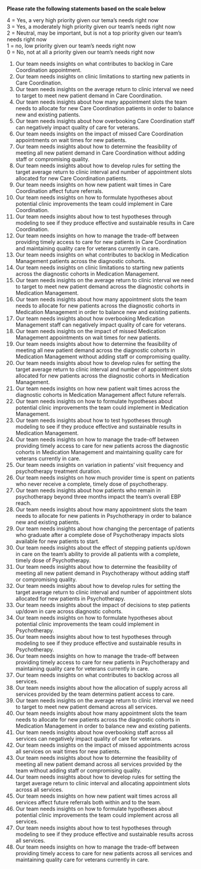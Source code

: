 **Please rate the following statements based on the scale below**  

4 = Yes, a very high priority given our tema's needs right now  
3 = Yes, a moderately high priority given our team's needs right now  
2 = Neutral, may be important, but is not a top priority given our team's needs right now  
1 = no, low priority given our team's needs right now  
0 = No, not at all a priority given our team's needs right now  


1. Our team needs insights on what contributes to backlog in Care Coordination appointment.  
2. Our team needs insights on clinic limitations to starting new patients in Care Coordination.  
3. Our team needs insights on the average return to clinic interval we need to target to meet new patient demand in Care Coordination.   
4. Our team needs insights about how many appointment slots the team needs to allocate for new Care Coordination patients in order to balance new and existing patients.  
5. Our team needs insights about how overbooking Care Coordination staff can negatively impact quality of care for veterans.  
6. Our team needs insights on the impact of missed Care Coordination appointments on wait times for new patients.  
7. Our team needs insights about how to determine the feasibility of meeting all new patient demand in Care Coordination without adding staff or compromising quality.  
8. Our team needs insights about how to develop rules for setting the target average return to clinic interval and number of appointment slots allocated for new Care Coordination patients.  
9. Our team needs insights on how new patient wait times in Care Coordination affect future referrals.  
10. Our team needs insights on how to formulate hypotheses about potential clinic improvements the team could implement in Care Coordination.  
11. Our team needs insights about how to test hypotheses through modeling to see if they produce effective and sustainable results in Care Coordination.   
12. Our team needs insights on how to manage the trade-off between providing timely access to care for new patients in Care Coordination and maintaining quality care for veterans currently in care.  
13. Our team needs insights on what contributes to backlog in Medication Management patients across the diagnostic cohorts.
14. Our team needs insights on clinic limitations to starting new patients across the diagnostic cohorts in Medication Management.
15. Our team needs insights on the average return to clinic interval we need to target to meet new patient demand across the diagnostic cohorts in Medication Management.  
16. Our team needs insights about how many appointment slots the team needs to allocate for new patients across the diagnostic cohorts in Medication Management in order to balance new and existing patients.  
17. Our team needs insights about how overbooking Medication Management staff can negatively impact quality of care for veterans.  
18. Our team needs insights on the impact of missed Medication Management appointments on wait times for new patients.  
19. Our team needs insights about how to determine the feasibility of meeting all new patient demand across the diagnostic cohorts in Medication Management without adding staff or compromising quality.  
20. Our team needs insights about how to develop rules for setting the target average return to clinic interval and number of appointment slots allocated for new patients across the diagnostic cohorts in Medication Management.  
21. Our team needs insights on how new patient wait times across the diagnostic cohorts in Medication Management affect future referrals.  
22. Our team needs insights on how to formulate hypotheses about potential clinic improvements the team could implement in Medication Management.  
23. Our team needs insights about how to test hypotheses through modeling to see if they produce effective and sustainable results in Medication Management.  
24. Our team needs insights on how to manage the trade-off between providing timely access to care for new patients across the diagnostic cohorts in Medication Management and maintaining quality care for veterans currently in care.  
25. Our team needs insights on variation in patients' visit frequency and psychotherapy treatment duration.  
26. Our team needs insights on how much provider time is spent on patients who never receive a complete, timely dose of psychotherapy.
27. Our team needs insights about how patients who remain in psychotherapy beyond three months impact the team's overall EBP reach.  
28. Our team needs insights about how many appointment slots the team needs to allocate for new patients in Psychotherapy in order to balance new and existing patients.  
29. Our team needs insights about how changing the percentage of patients who graduate after a complete dose of Psychotherapy impacts slots available for new patients to start.  
30. Our team needs insights about the effect of stepping patients up/down in care on the team's ability to provide all patients with a complete, timely dose of Psychotherapy.
31. Our team needs insights about how to determine the feasibility of meeting all new patient demand in Psychotherapy without adding staff or compromising quality.  
32. Our team needs insights about how to develop rules for setting the target average return to clinic interval and number of appointment slots allocated for new patients in Psychotherapy.  
33. Our team needs insights about the impact of decisions to step patients up/down in care across diagnostic cohorts.
34. Our team needs insights on how to formulate hypotheses about potential clinic improvements the team could implement in Psychotherapy.  
35. Our team needs insights about how to test hypotheses through modeling to see if they produce effective and sustainable results in Psychotherapy.     
36. Our team needs insights on how to manage the trade-off between providing timely access to care for new patients in Psychotherapy and maintaining quality care for veterans currently in care.  
37. Our team needs insights on what contributes to backlog across all services.
38. Our team needs insights about how the allocation of supply across all services provided by the team determins patient access to care.
39. Our team needs insights on the average return to clinic interval we need to target to meet new patient demand across all services.
40. Our team needs insights about how many appointment slots the team needs to allocate for new patients across the diagnostic cohorts in Medication Management in order to balance new and existing patients.  
41. Our team needs insights about how overbooking staff across all services can negatively impact quality of care for veterans.  
42. Our team needs insights on the impact of missed appointments across all services on wait times for new patients.  
43. Our team needs insights about how to determine the feasibility of meeting all new patient demand across all services provided by the team without adding staff or compromising quality.  
44. Our team needs insights about how to develop rules for setting the target average return to clinic interval and allocating appointment slots across all services.  
45. Our team needs insights on how new patient wait times across all services affect future referrals both within and to the team.  
46. Our team needs insights on how to formulate hypotheses about potential clinic improvements the team could implement across all services.
47. Our team needs insights about how to test hypotheses through modeling to see if they produce effective and sustainable results across all services.   
48. Our team needs insights on how to manage the trade-off between providing timely access to care for new patients across all services and maintaining quality care for veterans currently in care.  
